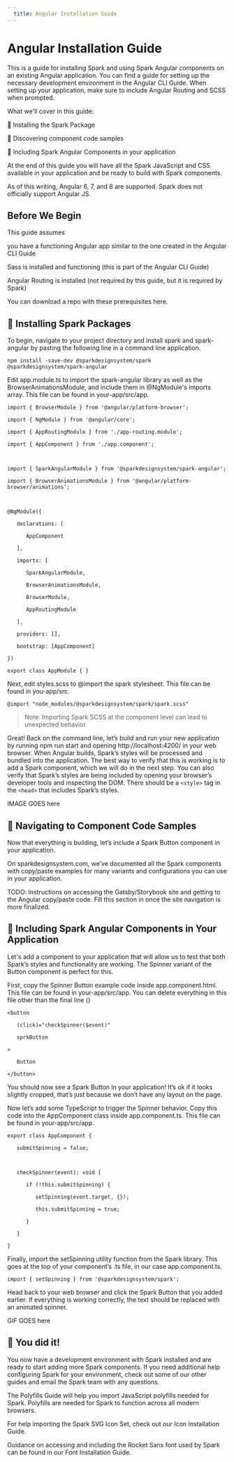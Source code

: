 ```yaml
---
  title: Angular Installation Guide
---
```


# Angular Installation Guide

This is a guide for installing Spark and using Spark Angular components on an existing Angular application. You can find a guide for setting up the necessary development environment in the Angular CLI Guide. When setting up your application, make sure to include Angular Routing and SCSS when prompted.

What we'll cover in this guide:

🧱 Installing the Spark Package

🧭 Discovering component code samples

📘 Including Spark Angular Components in your application

At the end of this guide you will have all the Spark JavaScript and CSS available in your application and be ready to build with Spark components.

As of this writing, Angular 6, 7, and 8 are supported. Spark does not officially support Angular JS.

## Before We Begin

This guide assumes

you have a functioning Angular app similar to the one created in the Angular CLI Guide

Sass is installed and functioning (this is part of the Angular CLI Guide)

Angular Routing is installed (not required by this guide, but it is required by Spark)

You can download a repo with these prerequisites here.

## 🧱 Installing Spark Packages

To begin, navigate to your project directory and install spark and spark-angular by pasting the following line in a command line application.

```
npm install -save-dev @sparkdesignsystem/spark @sparkdesignsystem/spark-angular
```

Edit app.module.ts to import the spark-angular library as well as the BrowserAnimationsModule, and include them in @NgModule's imports array. This file can be found in your-app/src/app.

```
import { BrowserModule } from '@angular/platform-browser';

import { NgModule } from '@angular/core';

import { AppRoutingModule } from './app-routing.module';

import { AppComponent } from './app.component';



import { SparkAngularModule } from '@sparkdesignsystem/spark-angular';

import { BrowserAnimationsModule } from '@angular/platform-browser/animations';



@NgModule({

   declarations: [

      AppComponent

   ],

   imports: [

      SparkAngularModule,

      BrowserAnimationsModule,

      BrowserModule,

      AppRoutingModule

   ],

   providers: [],

   bootstrap: [AppComponent]

})

export class AppModule { }
```


Next, edit styles.scss to @import the spark stylesheet. This file can be found in you-app/src.

```
@import "node_modules/@sparkdesignsystem/spark/spark.scss"
```

> Note: Importing Spark SCSS at the component level can lead to unexpected behavior.

Great! Back on the command line, let’s build and run your new application by running npm run start and opening http://localhost:4200/ in your web browser. When Angular builds, Spark’s styles will be processed and bundled into the application. The best way to verify that this is working is to add a Spark component, which we will do in the next step. You can also verify that Spark’s styles are being included by opening your browser’s developer tools and inspecting the DOM. There should be a `<style>` tag in the `<head>` that includes Spark’s styles.

IMAGE GOES here

## 🧭 Navigating to Component Code Samples

Now that everything is building, let’s include a Spark Button component in your application.

On sparkdesignsystem.com, we’ve documented all the Spark components with copy/paste examples for many variants and configurations you can use in your application.

TODO: Instructions on accessing the Gatsby/Storybook site and getting to the Angular copy/paste code. Fill this section in once the site navigation is more finalized.

## 📘 Including Spark Angular Components in Your Application

Let's add a component to your application that will allow us to test that both Spark’s styles and functionality are working. The Spinner variant of the Button component is perfect for this.

First, copy the Spinner Button example code inside app.component.html. This file can be found in your-app/src/app. You can delete everything in this file other than the final line (<router-outlet></router-outlet>)

```
<button

   (click)="checkSpinner($event)"

   sprkButton

>

   Button

</button>
```

You should now see a Spark Button in your application! It’s ok if it looks slightly cropped, that’s just because we don’t have any layout on the page.

Now let’s add some TypeScript to trigger the Spinner behavior. Copy this code into the AppComponent class inside app.component.ts. This file can be found in your-app/src/app.

```
export class AppComponent {

   submitSpinning = false;



   checkSpinner(event): void {

      if (!this.submitSpinning) {

         setSpinning(event.target, {});

         this.submitSpinning = true;

      }

   }

}
```

Finally, import the setSpinning utility function from the Spark library. This goes at the top of your component’s .ts file, in our case app.component.ts.

```
import { setSpinning } from '@sparkdesignsystem/spark';
```

Head back to your web browser and click the Spark Button that you added earlier. If everything is working correctly, the text should be replaced with an animated spinner.

GIF GOES here

## 🎉 You did it!

You now have a development environment with Spark installed and are ready to start adding more Spark components. If you need additional help configuring Spark for your environment, check out some of our other guides and email the Spark team with any questions.

The Polyfills Guide will help you import JavaScript polyfills needed for Spark. Polyfills are needed for Spark to function across all modern browsers.

For help importing the Spark SVG Icon Set, check out our Icon Installation Guide.

Guidance on accessing and including the Rocket Sans font used by Spark can be found in our Font Installation Guide.